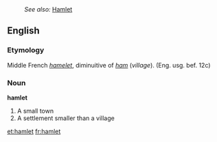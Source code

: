 :''See also:'' [[Hamlet]]
==English==
===Etymology===
Middle French ''[[hamelet]]'', diminuitive of ''[[ham]]'' (''village''). (Eng. usg. bef. 12c)

=== Noun ===

'''hamlet'''

# A small town
# A settlement smaller than a village

[[et:hamlet]]
[[fr:hamlet]]